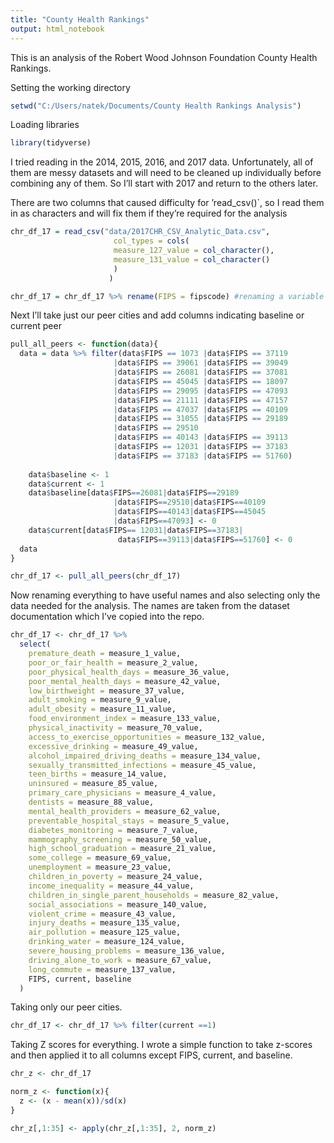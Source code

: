 ```yaml
---
title: "County Health Rankings"
output: html_notebook
---
```


This is an analysis of the Robert Wood Johnson Foundation County Health Rankings.

Setting the working directory
```r
setwd("C:/Users/natek/Documents/County Health Rankings Analysis")
```

Loading libraries
```r
library(tidyverse)
```

I tried reading in the 2014, 2015, 2016, and 2017 data. Unfortunately, all of them are messy datasets and will need to be cleaned up individually before combining any of them. So I'll start with 2017 and return to the others later. 

There are two columns that caused difficulty for 'read_csv()`, so I read them in as characters and will fix them if they're required for the analysis  
```r
chr_df_17 = read_csv("data/2017CHR_CSV_Analytic_Data.csv",
                       col_types = cols(
                       measure_127_value = col_character(),
                       measure_131_value = col_character()
                       )
                      )

chr_df_17 = chr_df_17 %>% rename(FIPS = fipscode) #renaming a variable for use in the function below

```

Next I'll take just our peer cities and add columns indicating baseline or current peer

```r

pull_all_peers <- function(data){
  data = data %>% filter(data$FIPS == 1073 |data$FIPS == 37119
                       |data$FIPS == 39061 |data$FIPS == 39049
                       |data$FIPS == 26081 |data$FIPS == 37081
                       |data$FIPS == 45045 |data$FIPS == 18097
                       |data$FIPS == 29095 |data$FIPS == 47093
                       |data$FIPS == 21111 |data$FIPS == 47157
                       |data$FIPS == 47037 |data$FIPS == 40109
                       |data$FIPS == 31055 |data$FIPS == 29189
                       |data$FIPS == 29510
                       |data$FIPS == 40143 |data$FIPS == 39113
                       |data$FIPS == 12031 |data$FIPS == 37183
                       |data$FIPS == 37183 |data$FIPS == 51760)
  
    data$baseline <- 1
    data$current <- 1
    data$baseline[data$FIPS==26081|data$FIPS==29189
                       |data$FIPS==29510|data$FIPS==40109
                       |data$FIPS==40143|data$FIPS==45045
                       |data$FIPS==47093] <- 0
    data$current[data$FIPS== 12031|data$FIPS==37183|
                        data$FIPS==39113|data$FIPS==51760] <- 0
  data
}

chr_df_17 <- pull_all_peers(chr_df_17)

```

Now renaming everything to have useful names and also selecting only the data needed for the analysis. The names are taken from the dataset documentation which I've copied into the repo. 

```r
chr_df_17 <- chr_df_17 %>%
  select(
    premature_death = measure_1_value,
    poor_or_fair_health = measure_2_value,
    poor_physical_health_days = measure_36_value,
    poor_mental_health_days = measure_42_value,
    low_birthweight = measure_37_value,
    adult_smoking = measure_9_value,
    adult_obesity = measure_11_value,
    food_environment_index = measure_133_value,
    physical_inactivity = measure_70_value,
    access_to_exercise_opportunities = measure_132_value,
    excessive_drinking = measure_49_value,
    alcohol_impaired_driving_deaths = measure_134_value,
    sexually_transmitted_infections = measure_45_value,
    teen_births = measure_14_value,
    uninsured = measure_85_value,
    primary_care_physicians = measure_4_value,
    dentists = measure_88_value,
    mental_health_providers = measure_62_value,
    preventable_hospital_stays = measure_5_value,
    diabetes_monitoring = measure_7_value,
    mammography_screening = measure_50_value,
    high_school_graduation = measure_21_value,
    some_college = measure_69_value,
    unemployment = measure_23_value,
    children_in_poverty = measure_24_value,
    income_inequality = measure_44_value,
    children_in_single_parent_households = measure_82_value,
    social_associations = measure_140_value,
    violent_crime = measure_43_value,
    injury_deaths = measure_135_value,
    air_pollution = measure_125_value,
    drinking_water = measure_124_value,
    severe_housing_problems = measure_136_value,
    driving_alone_to_work = measure_67_value,
    long_commute = measure_137_value,
    FIPS, current, baseline
  )

```

Taking only our peer cities. 

```r
chr_df_17 <- chr_df_17 %>% filter(current ==1)
```

Taking Z scores for everything. I wrote a simple function to take z-scores and then applied it to all columns except FIPS, current, and baseline. 

```r
chr_z <- chr_df_17

norm_z <- function(x){
  z <- (x - mean(x))/sd(x)
}

chr_z[,1:35] <- apply(chr_z[,1:35], 2, norm_z) 
```

